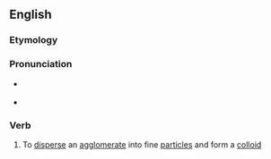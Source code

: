 ==English==

===Etymology===
{{prefix|en|de|flocculate}}

===Pronunciation===
* {{a|UK}} {{IPA|en|/dɪˈflɒkjəleɪt/}}
* {{a|US}} {{IPA|en|/dəˈflɑkjuleɪt/}}

===Verb===
{{en-verb}}

# To [[disperse]] an [[agglomerate]] into fine [[particle]]s and form a [[colloid]]